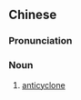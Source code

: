 ==Chinese==
{{zh-forms|s=反气旋|type=12}}
{{zh-wp}}

===Pronunciation===
{{zh-pron
|m=fǎnqìxuán
|cat=n
}}

===Noun===
{{zh-noun}}

# {{lb|zh|meteorology}} [[anticyclone]]